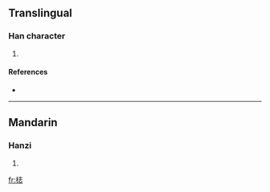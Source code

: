 ==Translingual==

===Han character===
{{Han char|rn=75|rad=木|as=07|sn=11|four=|canj=木土心 (DGP)}}

# {{defn|Han|sort=木07}}

====References====
* {{Han ref|kx=0531.131|hdz=21210.030|uh=68BD|ud=26813}}

----

==Mandarin==

===Hanzi===
{{cmn-hanzi|pin=[[tuō]] ([[tuo1]]), [[zhì]] ([[zhi4]])|wg=t'o<sup>1</sup>, chih<sup>4</sup>}}

# {{defn|Mandarin}}

[[fr:梽]]